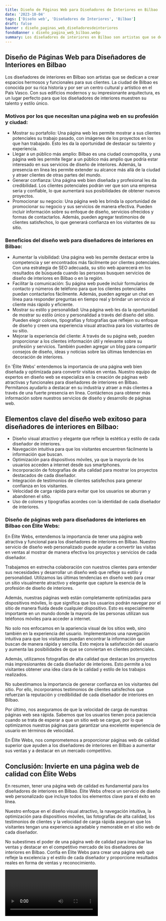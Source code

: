 ```yaml
---
title: Diseño de Páginas Web para Diseñadores de Interiores en Bilbao
date: '2023-10-04'
tags: ['Diseño web', 'Diseñadores de Interiores', 'Bilbao']
draft: false
banner : diseño_paginas_web_diseñadoresdeinteriores
fondoBanner : diseño_pagina_web_bilbao.webp
summary: Los diseñadores de interiores en Bilbao son artistas que se dedican a crear espacios hermosos y funcionales para sus clientes. La ciudad de Bilbao es conocida por su rica historia y por ser un centro cultural y artístico en el País Vasco. Con sus edificios modernos y su impresionante arquitectura, es un lugar perfecto para que los diseñadores de interiores muestren su talento y estilo único.
---
```


## Diseño de Páginas Web para Diseñadores de Interiores en Bilbao

Los diseñadores de interiores en Bilbao son artistas que se dedican a crear espacios hermosos y funcionales para sus clientes. La ciudad de Bilbao es conocida por su rica historia y por ser un centro cultural y artístico en el País Vasco. Con sus edificios modernos y su impresionante arquitectura, es un lugar perfecto para que los diseñadores de interiores muestren su talento y estilo único.

### Motivos por los que necesitan una página web en su profesión y ciudad:
- Mostrar su portafolio: Una página web les permite mostrar a sus clientes potenciales su trabajo pasado, con imágenes de los proyectos en los que han trabajado. Esto les da la oportunidad de destacar su talento y experiencia.
- Llegar a un público más amplio: Bilbao es una ciudad cosmopolita, y una página web les permite llegar a un público más amplio que podría estar interesado en sus servicios de diseño de interiores. Además, la presencia en línea les permite extender su alcance más allá de la ciudad y atraer clientes de otras partes del mundo.
- Generar confianza: Una página web bien diseñada y profesional les da credibilidad. Los clientes potenciales podrán ver que son una empresa seria y confiable, lo que aumentará sus posibilidades de obtener nuevos proyectos.
- Promocionar su negocio: Una página web les brinda la oportunidad de promocionar su negocio y sus servicios de manera efectiva. Pueden incluir información sobre su enfoque de diseño, servicios ofrecidos y formas de contactarlos. Además, pueden agregar testimonios de clientes satisfechos, lo que generará confianza en los visitantes de su sitio.

### Beneficios del diseño web para diseñadores de interiores en Bilbao:
- Aumentar la visibilidad: Una página web les permite destacar entre la competencia y ser encontrados más fácilmente por clientes potenciales. Con una estrategia de SEO adecuada, su sitio web aparecerá en los resultados de búsqueda cuando las personas busquen servicios de diseño de interiores en Bilbao o en la región.
- Facilitar la comunicación: Su página web puede incluir formularios de contacto y números de teléfono para que los clientes potenciales puedan contactarlos fácilmente. Además, pueden agregar un chat en línea para responder preguntas en tiempo real y brindar un servicio al cliente más rápido y eficiente.
- Mostrar su estilo y personalidad: Una página web les da la oportunidad de mostrar su estilo único y personalidad a través del diseño del sitio. Pueden elegir colores, tipografías y fotografías que reflejen su enfoque de diseño y creen una experiencia visual atractiva para los visitantes de su sitio.
- Mejorar la experiencia del cliente: A través de su página web, pueden proporcionar a los clientes información útil y relevante sobre su profesión y servicios. También pueden agregar un blog para compartir consejos de diseño, ideas y noticias sobre las últimas tendencias en decoración de interiores.

En 'Élite Webs' entendemos la importancia de una página web bien diseñada y optimizada para convertir visitas en ventas. Nuestro equipo de expertos en diseño web se especializa en la creación de páginas web atractivas y funcionales para diseñadores de interiores en Bilbao. Permítanos ayudarlo a destacar en su industria y atraer a más clientes a través de una fuerte presencia en línea. Contáctenos para obtener más información sobre nuestros servicios de diseño y desarrollo de páginas web.

<GifSeo />

<Cta />

## Elementos clave del diseño web exitoso para diseñadores de interiores en Bilbao:

- Diseño visual atractivo y elegante que refleje la estética y estilo de cada diseñador de interiores.
- Navegación intuitiva para que los visitantes encuentren fácilmente la información que buscan.
- Optimización para dispositivos móviles, ya que la mayoría de los usuarios acceden a internet desde sus smartphones.
- Incorporación de fotografías de alta calidad para mostrar los proyectos destacados de cada diseñador.
- Integración de testimonios de clientes satisfechos para generar confianza en los visitantes.
- Velocidad de carga rápida para evitar que los usuarios se aburran y abandonen el sitio.
- Uso de colores y tipografías acordes con la identidad de cada diseñador de interiores.

### Diseño de páginas web para diseñadores de interiores en Bilbao con Élite Webs:

En Élite Webs, entendemos la importancia de tener una página web atractiva y funcional para los diseñadores de interiores en Bilbao. Nuestro servicio de diseño web personalizado puede ayudar a convertir las visitas en ventas al mostrar de manera efectiva los proyectos y servicios de cada diseñador.

Trabajamos en estrecha colaboración con nuestros clientes para entender sus necesidades y desarrollar un diseño web que refleje su estilo y personalidad. Utilizamos las últimas tendencias en diseño web para crear un sitio visualmente atractivo y elegante que capture la esencia de la profesión de diseño de interiores.

Además, nuestras páginas web están completamente optimizadas para dispositivos móviles, lo que significa que los usuarios podrán navegar por el sitio de manera fluida desde cualquier dispositivo. Esto es especialmente importante en un mundo donde la mayoría de las personas utilizan sus teléfonos móviles para acceder a internet.

No solo nos enfocamos en la apariencia visual de los sitios web, sino también en la experiencia del usuario. Implementamos una navegación intuitiva para que los visitantes puedan encontrar la información que buscan de manera rápida y sencilla. Esto mejora la satisfacción del usuario y aumenta las posibilidades de que se conviertan en clientes potenciales.

Además, utilizamos fotografías de alta calidad que destacan los proyectos más impresionantes de cada diseñador de interiores. Esto permite a los visitantes obtener una idea clara de la calidad y estilo de los trabajos realizados.

No subestimamos la importancia de generar confianza en los visitantes del sitio. Por ello, incorporamos testimonios de clientes satisfechos que refuerzan la reputación y credibilidad de cada diseñador de interiores en Bilbao.

Por último, nos aseguramos de que la velocidad de carga de nuestras páginas web sea rápida. Sabemos que los usuarios tienen poca paciencia cuando se trata de esperar a que un sitio web se cargue, por lo que optimizamos nuestras páginas para garantizar una excelente experiencia de usuario en términos de velocidad.

En Élite Webs, nos comprometemos a proporcionar páginas web de calidad superior que ayuden a los diseñadores de interiores en Bilbao a aumentar sus ventas y a destacar en un mercado competitivo.

## Conclusión: Invierte en una página web de calidad con Élite Webs

En resumen, tener una página web de calidad es fundamental para los diseñadores de interiores en Bilbao. Élite Webs ofrece un servicio de diseño web personalizado que incluye todos los elementos clave para el éxito en línea.

Nuestro enfoque en el diseño visual atractivo, la navegación intuitiva, la optimización para dispositivos móviles, las fotografías de alta calidad, los testimonios de clientes y la velocidad de carga rápida aseguran que los visitantes tengan una experiencia agradable y memorable en el sitio web de cada diseñador.

No subestimes el poder de una página web de calidad para impulsar las ventas y destacar en el competitivo mercado de los diseñadores de interiores en Bilbao. Confía en Élite Webs para crear una página web que refleje la excelencia y el estilo de cada diseñador y proporcione resultados reales en forma de ventas y reconocimiento.

<Video />

<CtaBot job='Diseñadores de Interiores' city='Bilbao'/>

<Gmaps query='Bilbao+españa+maps' />